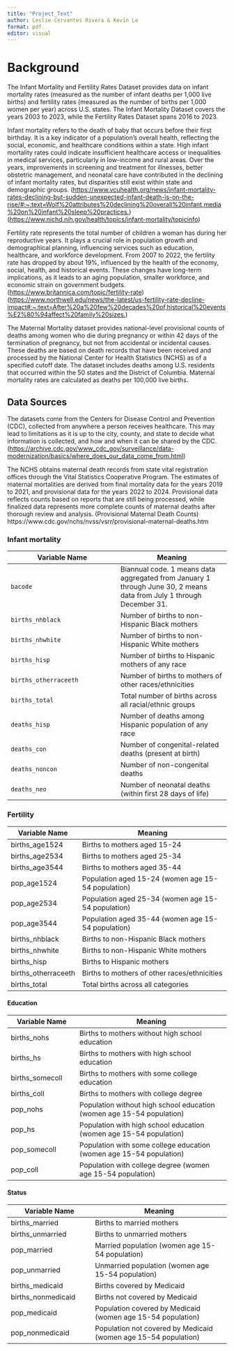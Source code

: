 ```yaml
---
title: "Project_Text"
author: Leslie Cervantes Rivera & Kevin Le
format: pdf
editor: visual
---
```


# Background

The Infant Mortality and Fertility Rates Dataset provides data on infant mortality rates (measured as the number of infant deaths per 1,000 live births) and fertility rates (measured as the number of births per 1,000 women per year) across U.S. states. The Infant Mortality Dataset covers the years 2003 to 2023, while the Fertility Rates Dataset spans 2016 to 2023.

Infant mortality refers to the death of baby that occurs before their first birthday. It is a key indicator of a population's overall health, reflecting the social, economic, and healthcare conditions within a state. High infant mortality rates could indicate insufficient healthcare access or inequalities in medical services, particularly in low-income and rural areas. Over the years, improvements in screening and treatment for illnesses, better obstetric management, and neonatal care have contributed in the declining of infant mortality rates, but disparities still exist within state and demographic groups. (<https://www.vcuhealth.org/news/infant-mortality-rates-declining-but-sudden-unexpected-infant-death-is-on-the-rise/#:~:text=Wolf%20attributes%20declining%20overall%20infant,media%20on%20infant%20sleep%20practices.>) (<https://www.nichd.nih.gov/health/topics/infant-mortality/topicinfo>)

Fertility rate represents the total number of children a woman has during her reproductive years. It plays a crucial role in population growth and demographical planning, influencing services such as education, healthcare, and workforce development. From 2007 to 2022, the fertility rate has dropped by about 19%, influenced by the health of the economy, social, health, and historical events. These changes have long-term implications, as it leads to an aging population, smaller workforce, and economic strain on government budgets. (<https://www.britannica.com/topic/fertility-rate>) (<https://www.northwell.edu/news/the-latest/us-fertility-rate-decline-impact#:~:text=After%20a%20few%20decades%20of,historical%20events%E2%80%94affect%20family%20sizes.>)  

The Maternal Mortality dataset provides national-level provisional counts of deaths among women who die during pregnancy or within 42 days of the termination of pregnancy, but not from accidental or incidental causes. These deaths are based on death records that have been received and processed by the National Center for Health Statistics (NCHS) as of a specified cutoff date. The dataset includes deaths among U.S. residents that occurred within the 50 states and the District of Columbia. Maternal mortality rates are calculated as deaths per 100,000 live births.  

## Data Sources

The datasets come from the Centers for Disease Control and Prevention (CDC), collected from anywhere a person receives healthcare. This may lead to limitations as it is up to the city, county, and state to decide what information is collected, and how and when it can be shared by the CDC. (<https://archive.cdc.gov/www_cdc_gov/surveillance/data-modernization/basics/where_does_our_data_come_from.html>)  

The NCHS obtains maternal death records from state vital registration offices through the Vital Statistics Cooperative Program. The estimates of maternal mortalities are derived from final mortality data for the years 2019 to 2021, and provisional data for the years 2022 to 2024. Provisional data reflects counts based on reports that are still being processed, while finalized data represents more complete counts of maternal deaths after thorough review and analysis. (Provisional Maternal Death Counts) https://www.cdc.gov/nchs/nvss/vsrr/provisional-maternal-deaths.htm

### Infant mortality

| Variable Name | Meaning |
|------------------------------------|------------------------------------|
| `bacode` | Biannual code. 1 means data aggregated from January 1 through June 30, 2 means data from July 1 through December 31. |
| `births_nhblack` | Number of births to non-Hispanic Black mothers |
| `births_nhwhite` | Number of births to non-Hispanic White mothers |
| `births_hisp` | Number of births to Hispanic mothers of any race |
| `births_otherraceeth` | Number of births to mothers of other races/ethnicities |
| `births_total` | Total number of births across all racial/ethnic groups |
| `deaths_hisp` | Number of deaths among Hispanic population of any race |
| `deaths_con` | Number of congenital-related deaths (present at birth) |
| `deaths_noncon` | Number of non-congenital deaths |
| `deaths_neo` | Number of neonatal deaths (within first 28 days of life) |

### Fertility

| Variable Name       | Meaning                                            |
|---------------------|----------------------------------------------------|
| births_age1524      | Births to mothers aged 15-24                       |
| births_age2534      | Births to mothers aged 25-34                       |
| births_age3544      | Births to mothers aged 35-44                       |
| pop_age1524         | Population aged 15-24 (women age 15-54 population) |
| pop_age2534         | Population aged 25-34 (women age 15-54 population) |
| pop_age3544         | Population aged 35-44 (women age 15-54 population) |
| births_nhblack      | Births to non-Hispanic Black mothers               |
| births_nhwhite      | Births to non-Hispanic White mothers               |
| births_hisp         | Births to Hispanic mothers                         |
| births_otherraceeth | Births to mothers of other races/ethnicities       |
| births_total        | Total births across all categories                 |

#### Education

| Variable Name | Meaning |
|-----------------------|-------------------------------------------------|
| births_nohs | Births to mothers without high school education |
| births_hs | Births to mothers with high school education |
| births_somecoll | Births to mothers with some college education |
| births_coll | Births to mothers with college degree |
| pop_nohs | Population without high school education (women age 15-54 population) |
| pop_hs | Population with high school education (women age 15-54 population) |
| pop_somecoll | Population with some college education (women age 15-54 population) |
| pop_coll | Population with college degree (women age 15-54 population) |

#### Status

| Variable Name | Meaning |
|----------------------------|--------------------------------------------|
| births_married | Births to married mothers |
| births_unmarried | Births to unmarried mothers |
| pop_married | Married population (women age 15-54 population) |
| pop_unmarried | Unmarried population (women age 15-54 population) |
| births_medicaid | Births covered by Medicaid |
| births_nonmedicaid | Births not covered by Medicaid |
| pop_medicaid | Population covered by Medicaid (women age 15-54 population) |
| pop_nonmedicaid | Population not covered by Medicaid (women age 15-54 population) |

